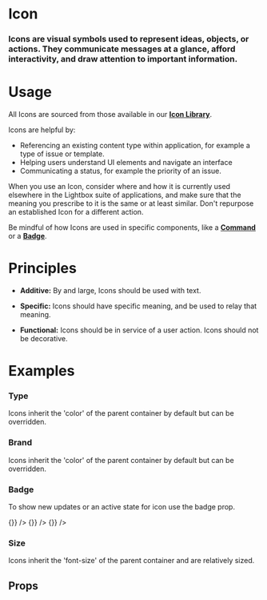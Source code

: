 
<Meta title="Atoms|Icon" component={Icon} />

# Icon

### Icons are visual symbols used to represent ideas, objects, or actions. They communicate messages at a glance, afford interactivity, and draw attention to important information.

<Preview withToolbar>
  <Story name="Standard">
    <Icon icon="user_circle" size="xl" />
  </Story>
</Preview>

# Usage

All Icons are sourced from those available in our **[Icon Library](/?path=/docs/application-libraries-icon-library--app-icons)**.

Icons are helpful by:

- Referencing an existing content type within application, for example a type of issue or template.
- Helping users understand UI elements and navigate an interface
- Communicating a status, for example the priority of an issue.

When you use an Icon, consider where and how it is currently used elsewhere in the Lightbox suite of applications, and make sure that the meaning you prescribe to it is the same or at least similar. Don't repurpose an established Icon for a different action.

Be mindful of how Icons are used in specific components, like a **[Command](/?path=/docs/atoms-command--documentation)** or a **[Badge](/?path=/docs/atoms-badge--documentation)**.

# Principles

- **Additive:**
  By and large, Icons should be used with text.

- **Specific:**
  Icons should have specific meaning, and be used to relay that meaning.

- **Functional:**
  Icons should be in service of a user action. Icons should not be decorative.

# Examples

### Type

Icons inherit the 'color' of the parent container by default but can be overridden.

<Preview>
  <Story name="Type">
    <Grid columns="8">
      <Icon icon="user_circle" size="xl" />
      <Icon icon="user_circle" size="xl" variant="info" />
      <Icon icon="user_circle" size="xl" variant="success" />
      <Icon icon="user_circle" size="xl" variant="warning" />
      <Icon icon="user_circle" size="xl" variant="alert" />
      <Icon icon="user_circle" size="xl" variant="inverse" />
    </Grid>
  </Story>
</Preview>


### Brand

Icons inherit the 'color' of the parent container by default but can be overridden.

<Preview>
  <Story name="Brand">
    <Grid columns="8">
      <Icon icon="user_circle" size="xl" brand="research"/>
      <Icon icon="user_circle" size="xl" brand="bi" />
      <Icon icon="user_circle" size="xl" brand="broker" />
      <Icon icon="user_circle" size="xl" brand="jobs"/>
      <Icon icon="user_circle" size="xl" brand="brand1" />
      <Icon icon="user_circle" size="xl" brand="brand2" />
      <Icon icon="user_circle" size="xl" brand="brand3" />
      <Icon icon="user_circle" size="xl" brand="brand4" />
    </Grid>
  </Story>
</Preview>


### Badge

To show new updates or an active state for icon use the badge prop.

<Preview>
  <Story name="Badge">
    <Grid columns="8">
      <Icon icon="user_circle" size="xl" badge/>
      <Icon icon="home" size="xl" badge="info"/>
      <Icon icon="bookmark" size="xl" badge="success" />
      <Icon icon="print" size="xl" badge="warning" />
      <Icon icon="user" size="xl" badge onClick={() => {}}  />
      <Icon icon="user_circle" size="xl" badge="info"  onClick={() => {}} />
      <Icon icon="user_circle" size="xl" badge="success" onClick={() => {}} />
      <Icon icon="user_circle" size="xl" badge="warning" onClick />
    </Grid>
  </Story>
</Preview>

### Size

Icons inherit the 'font-size' of the parent container and are relatively sized.

<Preview>
  <Story name="Size">
    <Grid columns="8" align="bottom">
      <Icon icon="user_circle" size="xs" />
      <Icon icon="user_circle" size="sm" />
      <Icon icon="user_circle" />
      <Icon icon="user_circle" size="lg" />
      <Icon icon="user_circle" size="xl" />
      <Icon icon="user_circle" size="2xl" />
      <Icon icon="user_circle" size="3xl" />
      <Icon icon="user_circle" size="4xl" />
    </Grid>
  </Story>
</Preview>

## Props

<Props of={Icon} />
